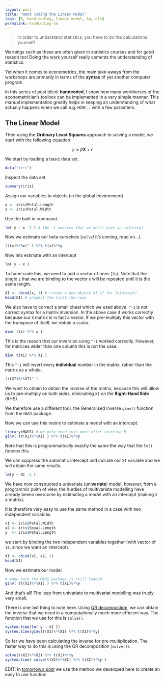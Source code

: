 ```yaml
---
layout: post
title: "Hand Coding the Linear Model"
tags: [R, hand coding, linear model, lm, ols]
permalink: handcoding-lm
---
```


> In order to understand statistics, you have to do the calculations yourself!

Warnings such as these are often given in statistics courses and for good reason too!
Doing the work yourself really cements the understanding of statistics.

Yet when it comes to econometrics, the main take-aways from the workshops are primarily in terms of the **syntax** of yet another computer program.

In this series of post titled: **handcoded**, I show how many workhorses of the econometrician's toolbox can be implemented in a very simple manner.
This manual implementation greatly helps in keeping an understanding of what actually happens when we call e.g. `MCMC..` with a few paramters.


The Linear Model
----------------------
Then using the **Ordinary Least Squares** approach to solving a model, we start with the following equation.

$$
y = \beta \mathbf{X} + \epsilon
$$


We start by loading a basic data set.

```r
data("iris")
```

Inspect the data set.

```r
summary(iris)
```

Assign our variables to objects (in the global environment)

```r
y <- iris$Petal.Length
x <- iris$Petal.Width
```

Use the built in command.

```r
lm( y ~ x -1 ) # the -1 ensures that we don't have an intercept
```

Now we estimate our beta ourselves (`solve`! it's coming, read on...).

```r
(t(x)%*%x)^-1 %*% t(x)%*%y
```

Now lets estimate with an intercept

```r
lm( y ~ x )
```

To hand code this, we need to add a vector of ones (`1`s).
Note that the single `1` that we are binding to the vector `X` will be repeated until it is the same length.

```r
XI <- cbind(x, 1) # create a new object XI (I for Intercept)
head(XI) # inspect the first few rows
```

We also have to correct a small cheat which we used above. `^-1` is not correct syntax for a matrix inversion. In the above case it works correctly because our `X` matrix is in fact a vector. If we pre-multiply this vector with the transpose of itself, we obtain a scalar.

```r
dim( t(x) %*% x )
```

This is the reason that our inversion using `^-1` worked correctly. However, for matrices wider than one column this is not the case.

```r
dim( t(XI) %*% XI )
```

This `^-1` will invert every **individual** number in the matrix, rather than the matrix as a whole.

```r
(t(XI)%*%XI)^-1
```

We want to obtain to obtain the inverse of the matrix, because this will allow us to pre-multiply on both sides, eliminating `XI` on the **Right-Hand Side** (RHS).

We therefore use a different tool, the Generalised Inverse `ginv()` function from the `MASS` package.

Now we can use this matrix to estimate a model with an intercept.

```r
library(MASS) # we only need this once after starting R
ginv( (t(XI)%*%XI) ) %*% t(XI)%*%y
```

Note that this is programmatically exactly the same the way that the `lm()` funcios this.

We can suppress the automatic intercept and include our `XI` variable and we will obtain the same results.

```r
lm(y ~ XI -1 )
```

We have now constructed a univariate (uni**variate**) model, however, from a programmic poitn of view, the hurdles of multivariate modelling have already beeno overcome by estimating a model with an intercept (making `X` a matrix).

It is therefore very easy to use the same method in a case with two independent variables.

```r
x1 <- iris$Petal.Width
x2 <- iris$Sepal.Length
y  <- iris$Petal.Length
```

we start by binding the two independent variables together (with vector of `1`s, since we want an intercept).

```r
XI <- cbind(x1, x2, 1)
head(XI)
```

Now we estimate our model

```r
# make sure the MASS package is still loaded
ginv( (t(XI)%*%XI) ) %*% t(XI)%*%y
```

And that's all! The leap from univariate to multivariat modelling was truely very small.

There is one last thing to note here.
Using [QR decompostion](https://en.wikipedia.org/wiki/QR_decomposition),
we can obtain the inverse that we need in a computationally much more efficient way.
The function that we use for this is `solve()`.

```r
system.time(lm( y ~ XI ))
system.time(ginv(t(XI)%*%XI) %*% t(XI)%*%y)
```

So far we have been calculating the inverse for pre-multiplication. The faster way to do this is using the QR decomposition (`solve()`).

```r
solve(t(XI)%*%XI) %*% t(XI)%*%y
system.time( solve(t(XI)%*%XI) %*% t(XI)%*%y )
```

EDIT: in [tomorrow's post](/handcoded-lm-function) we use the method we developed here to create an easy to use function.
